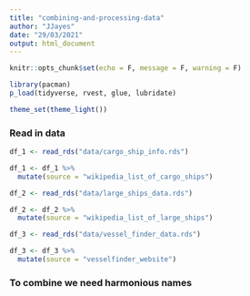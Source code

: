 ```yaml
---
title: "combining-and-processing-data"
author: "JJayes"
date: "29/03/2021"
output: html_document
---
```


```r
knitr::opts_chunk$set(echo = F, message = F, warning = F)

library(pacman)
p_load(tidyverse, rvest, glue, lubridate)

theme_set(theme_light())
```

### Read in data

```r

df_1 <- read_rds("data/cargo_ship_info.rds")

df_1 <- df_1 %>% 
  mutate(source = "wikipedia_list_of_cargo_ships")

df_2 <- read_rds("data/large_ships_data.rds")

df_2 <- df_2 %>% 
  mutate(source = "wikipedia_list_of_large_ships")

df_3 <- read_rds("data/vessel_finder_data.rds")

df_3 <- df_3 %>% 
  mutate(source = "vesselfinder_website")

```


### To combine we need harmonious names

